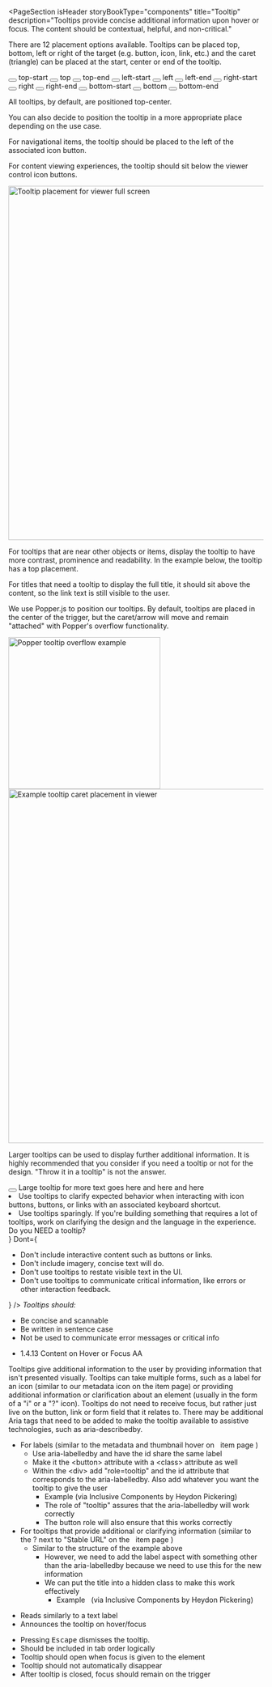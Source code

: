 

<PageSection
  isHeader
  storyBookType="components"
  title="Tooltip"
  description="Tooltips provide concise additional information upon hover or focus. The content should be
  contextual, helpful, and non-critical."
></PageSection>

<PageSection title="Usage">
  <PageSection subSectionLevel={1} title="Placement">
    <p>
      There are 12 placement options available. Tooltips can be placed top, bottom, left or right of
      the target (e.g. button, icon, link, etc.) and the caret (triangle) can be placed at the
      start, center or end of the tooltip.
    </p>
    <Canvas>
      <div className="tooltip-example__container">
        <button data-tooltip-id="my-top-start-tooltip" className="tooltip-example__target">
          <PharosIcon name="info-inverse"></PharosIcon>
        </button>
        <PharosTooltip id="my-top-start-tooltip" open placement="top-start">
          top-start
        </PharosTooltip>
        <button data-tooltip-id="my-top-tooltip" className="tooltip-example__target">
          <PharosIcon name="info-inverse"></PharosIcon>
        </button>
        <PharosTooltip id="my-top-tooltip" open placement="top">
          top
        </PharosTooltip>
        <button data-tooltip-id="my-top-end-tooltip" className="tooltip-example__target">
          <PharosIcon name="info-inverse"></PharosIcon>
        </button>
        <PharosTooltip id="my-top-end-tooltip" open placement="top-end">
          top-end
        </PharosTooltip>
        <button data-tooltip-id="my-left-start-tooltip" className="tooltip-example__target">
          <PharosIcon name="info-inverse"></PharosIcon>
        </button>
        <PharosTooltip id="my-left-start-tooltip" open placement="left-start">
          left-start
        </PharosTooltip>
        <button data-tooltip-id="my-left-tooltip" className="tooltip-example__target">
          <PharosIcon name="info-inverse"></PharosIcon>
        </button>
        <PharosTooltip id="my-left-tooltip" open placement="left">
          left
        </PharosTooltip>
        <button data-tooltip-id="my-left-end-tooltip" className="tooltip-example__target">
          <PharosIcon name="info-inverse"></PharosIcon>
        </button>
        <PharosTooltip id="my-left-end-tooltip" open placement="left-end">
          left-end
        </PharosTooltip>
        <button data-tooltip-id="my-right-start-tooltip" className="tooltip-example__target">
          <PharosIcon name="info-inverse"></PharosIcon>
        </button>
        <PharosTooltip id="my-right-start-tooltip" open placement="right-start">
          right-start
        </PharosTooltip>
        <button data-tooltip-id="my-right-tooltip" className="tooltip-example__target">
          <PharosIcon name="info-inverse"></PharosIcon>
        </button>
        <PharosTooltip id="my-right-tooltip" open placement="right">
          right
        </PharosTooltip>
        <button data-tooltip-id="my-right-end-tooltip" className="tooltip-example__target">
          <PharosIcon name="info-inverse"></PharosIcon>
        </button>
        <PharosTooltip id="my-right-end-tooltip" open placement="right-end">
          right-end
        </PharosTooltip>
        <button data-tooltip-id="my-bottom-start-tooltip" className="tooltip-example__target">
          <PharosIcon name="info-inverse"></PharosIcon>
        </button>
        <PharosTooltip id="my-bottom-start-tooltip" open placement="bottom-start">
          bottom-start
        </PharosTooltip>
        <button data-tooltip-id="my-bottom-tooltip" className="tooltip-example__target">
          <PharosIcon name="info-inverse"></PharosIcon>
        </button>
        <PharosTooltip id="my-bottom-tooltip" open placement="bottom">
          bottom
        </PharosTooltip>
        <button data-tooltip-id="my-bottom-end-tooltip" className="tooltip-example__target">
          <PharosIcon name="info-inverse"></PharosIcon>
        </button>
        <PharosTooltip id="my-bottom-end-tooltip" open placement="bottom-end">
          bottom-end
        </PharosTooltip>
      </div>
    </Canvas>
    <PageSection subSectionLevel={2} title="Where should I place the tooltip?">
      <p>All tooltips, by default, are positioned top-center.</p>
      <p>
        You can also decide to position the tooltip in a more appropriate place depending on the use
        case.
      </p>
      <PageSection subSectionLevel={3} title="Navigational">
        <p>
          For navigational items, the tooltip should be placed to the left of the associated icon
          button.
        </p>
      </PageSection>
      <PageSection subSectionLevel={3} title="Icon toolbar">
        <p>
          For content viewing experiences, the tooltip should sit below the viewer control icon
          buttons.
        </p>
        <img
          src={tooltipViewer}
          alt="Tooltip placement for viewer full screen"
          className="pharos-storybook__image"
          width="700"
        />
      </PageSection>
      <PageSection subSectionLevel={3} title="Icon buttons">
        <p>
          For tooltips that are near other objects or items, display the tooltip to have more
          contrast, prominence and readability. In the example below, the tooltip has a top
          placement.
        </p>
      </PageSection>
      <PageSection subSectionLevel={3} title="Longer titles">
        <p>
          For titles that need a tooltip to display the full title, it should sit above the content,
          so the link text is still visible to the user.
        </p>
      </PageSection>
      <PageSection subSectionLevel={3} title="Caret placement">
        <p>
          We use <PharosLink href="https://popper.js.org/">Popper.js</PharosLink> to position our
          tooltips. By default, tooltips are placed in the center of the trigger, but the
          caret/arrow will move and remain "attached" with Popper's overflow functionality.
        </p>
        <img
          src={tooltipOverflow}
          alt="Popper tooltip overflow example"
          className="pharos-storybook__image"
          width="300"
        />
        <img
          src={tooltipViewerTwo}
          alt="Example tooltip caret placement in viewer"
          className="pharos-storybook__image"
          width="700"
        />
      </PageSection>
    </PageSection>
  </PageSection>
  <PageSection subSectionLevel={1} title="Longer content">
    <p>
      Larger tooltips can be used to display further additional information. It is highly
      recommended that you consider if you need a tooltip or not for the design. "Throw it in a
      tooltip" is not the answer.
    </p>
    <Canvas>
      <div className="tooltip-example__container">
        <button data-tooltip-id="my-large-tooltip" className="tooltip-example__target">
          <PharosIcon name="info-inverse"></PharosIcon>
        </button>
        <PharosTooltip id="my-large-tooltip" open>
          Large tooltip for more text goes here and here and here
        </PharosTooltip>
      </div>
    </Canvas>
  </PageSection>
</PageSection>

<PageSection title="Best practices">
  <BestPractices
    Do={
      <ul>
        <li>
          Use tooltips to clarify expected behavior when interacting with icon buttons, buttons, or
          links with an associated keyboard shortcut.
        </li>
        <li>
          Use tooltips sparingly. If you're building something that requires a lot of tooltips, work
          on clarifying the design and the language in the experience. Do you NEED a tooltip?
        </li>
      </ul>
    }
    Dont={
      <ul>
        <li>Don't include interactive content such as buttons or links.</li>
        <li>Don't include imagery, concise text will do.</li>
        <li>Don't use tooltips to restate visible text in the UI.</li>
        <li>
          Don't use tooltips to communicate critical information, like errors or other interaction
          feedback.
        </li>
      </ul>
    }
  />
</PageSection>

<PageSection title="Content guidelines">
  <em>Tooltips should:</em>
  <ul>
    <li>Be concise and scannable</li>
    <li>Be written in sentence case</li>
    <li>Not be used to communicate error messages or critical info</li>
  </ul>
</PageSection>

<PageSection title="Accessibility">
  <PageSection subSectionLevel={1} title="Relevant WCAG guidelines">
    <ul>
      <li>
        <PharosLink href="https://www.w3.org/WAI/WCAG21/Understanding/content-on-hover-or-focus.html">
          1.4.13 Content on Hover or Focus AA
        </PharosLink>
      </li>
    </ul>
  </PageSection>
  <PageSection subSectionLevel={1} title="Importance">
    Tooltips give additional information to the user by providing information that isn't presented
    visually. Tooltips can take multiple forms, such as a label for an icon (similar to our metadata
    icon on the item page) or providing additional information or clarification about an element
    (usually in the form of a "i" or a "?" icon). Tooltips do not need to receive focus, but rather
    just live on the button, link or form field that it relates to. There may be additional Aria
    tags that need to be added to make the tooltip available to assistive technologies, such as
    aria-describedby.
  </PageSection>
  <PageSection subSectionLevel={1} title="Code expectations">
    <ul>
      <li>
        For labels (similar to the metadata and thumbnail hover on &nbsp;
        <PharosLink href="https://www.jstor.org/stable/24562158?seq=1#metadata_info_tab_contents">
          item page
        </PharosLink>) &nbsp;
        <ul>
          <li> Use aria-labelledby and have the id share the same label</li>
          <li> Make it the &lt;button&gt; attribute with a &lt;class&gt; attribute as well</li>
          <li>
            Within the &lt;div&gt; add "role=tooltip" and the id attribute that corresponds to the
            aria-labelledby. Also add whatever you want the tooltip to give the user
            <ul>
              <li>
                <PharosLink href="https://docs.google.com/document/d/1GEzU9omXho7_5cpCI_hyVOtnyKoC9bwgFQNWHJLspmg/edit?usp=sharing">
                  Example
                </PharosLink>
                (via Inclusive Components by Heydon Pickering)
              </li>
              <li>The role of "tooltip" assures that the aria-labelledby will work correctly</li>
              <li>The button role will also ensure that this works correctly </li>
            </ul>
          </li>
        </ul>
      </li>
      <li>
        For tooltips that provide additional or clarifying information (similar to the ? next to
        "Stable URL" on the &nbsp;
        <PharosLink href="https://www.jstor.org/stable/24562158?seq=1#metadata_info_tab_contents">
          item page
        </PharosLink>) &nbsp;
        <ul>
          <li>
            Similar to the structure of the example above
            <ul>
              <li>
                However, we need to add the label aspect with something other than the
                aria-labelledby because we need to use this for the new information
              </li>
              <li>
                We can put the title into a hidden class to make this work effectively
                <ul>
                  <li>
                    <PharosLink href="https://docs.google.com/document/d/1GEzU9omXho7_5cpCI_hyVOtnyKoC9bwgFQNWHJLspmg/edit?usp=sharing">
                      Example
                    </PharosLink>
                    &nbsp; (via Inclusive Components by Heydon Pickering)
                  </li>
                </ul>
              </li>
            </ul>
          </li>
        </ul>
      </li>
    </ul>
  </PageSection>
  <PageSection subSectionLevel={1} title="Expected actions">
    <PageSection subSectionLevel={2} title="Screen reader">
      <ul>
        <li> Reads similarly to a text label</li>
        <li> Announces the tooltip on hover/focus </li>
      </ul>
    </PageSection>
    <PageSection subSectionLevel={2} title="Keyboard">
      <ul>
        <li>
          Pressing <kbd>Escape</kbd> dismisses the tooltip.
        </li>
        <li> Should be included in tab order logically</li>
        <li> Tooltip should open when focus is given to the element</li>
        <li> Tooltip should not automatically disappear </li>
        <li> After tooltip is closed, focus should remain on the trigger</li>
      </ul>
    </PageSection>
  </PageSection>
</PageSection>
